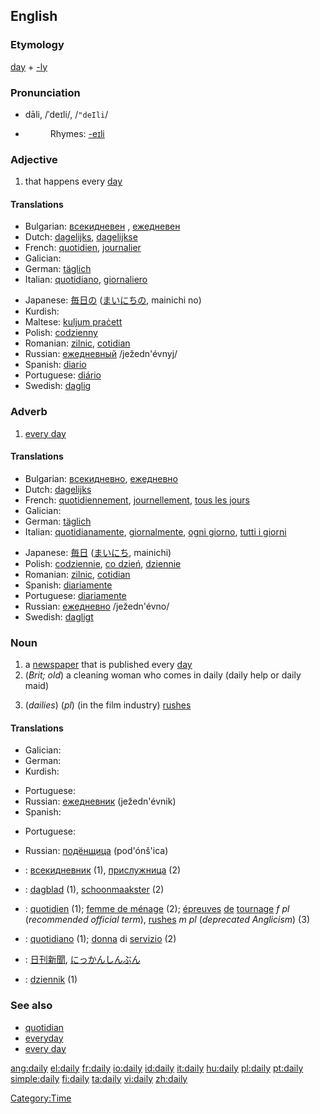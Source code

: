 ==English==

===Etymology===
[[day]] + [[-ly]]

===Pronunciation===
*dāli, /ˈdeɪli/, /<tt>"deIli</tt>/
*{{audio|en-us-daily.ogg|Audio (US)}}
*:Rhymes: [[Rhymes:English:-eɪli|-eɪli]]

===Adjective===
{{en-adj|-}}

# that happens every [[day]]

====Translations====
{{trans-top|that happens every day}}
*Bulgarian: [[всекидневен]] {{m}}, [[ежедневен]] {{m}}
*Dutch: [[dagelijks]], [[dagelijkse]]
*French: [[quotidien]], [[journalier]]
*Galician: {{trad|gl|diario}} {{m}} {{trad|gl|diaria}} {{f}}
*German: [[täglich]]
*Italian: [[quotidiano]], [[giornaliero]]
{{trans-mid}}
*Japanese: [[毎日の]] ([[まいにちの]], mainichi no)
*Kurdish: {{KUchar|[[ڕۆژانه‌]]}}
*Maltese: [[kuljum praċett]] 
*Polish: [[codzienny]]
*Romanian: [[zilnic]], [[cotidian]]
*Russian: [[ежедневный]] /ježedn'évnyj/
*Spanish: [[diario]]
*Portuguese: [[diário]]
*Swedish: [[daglig]]
{{trans-bottom}}

===Adverb===
{{en-adv|-}}

# [[every day]]

====Translations====
{{trans-top|every day}}
*Bulgarian: [[всекидневно]], [[ежедневно]]
*Dutch: [[dagelijks]]
*French: [[quotidiennement]], [[journellement]], [[tous les jours]]
*Galician: {{trad|gl|diariamente}} {{m}}
*German: [[täglich]]
*Italian: [[quotidianamente]], [[giornalmente]], [[ogni giorno]], [[tutti i giorni]]
{{trans-mid}}
*Japanese: [[毎日]] ([[まいにち]], mainichi)
*Polish: [[codziennie]], [[co dzień]], [[dziennie]]
*Romanian: [[zilnic]], [[cotidian]]
*Spanish: [[diariamente]]
*Portuguese: [[diariamente]]
*Russian: [[ежедневно]] /ježedn'évno/
*Swedish: [[dagligt]]
{{trans-bottom}}

===Noun===
{{en-noun|dailies}}

# a [[newspaper]] that is published every [[day]]
# (''Brit; old'') a cleaning woman who comes in daily (daily help or daily maid)
# {{US}} (''dailies'') (''pl'') (in the film industry) [[rushes]]

====Translations====
{{trans-top|a newspaper that is published every day}}
*Galician: {{trad|gl|diario}} {{m}}
*German: {{t|de|Tageszeitung|f}}
*Kurdish: {{KUchar|[[ڕۆژنامه‌]]}}
{{trans-mid}}
*Portuguese: {{trad|pt|diário}} {{m}}
*Russian: [[ежедневник]] (ježedn'évnik) {{m}}
*Spanish: {{trad|es|diario}} {{m}}
{{trans-bottom}}

{{trans-top|(''Brit; old'') a cleaning woman who comes in daily (daily help or daily maid)}}
*Portuguese: {{trad|pt|diarista}} {{f}}
{{trans-mid}}
*Russian: [[подёнщица]] (pod'ónš'ica) {{f}}
{{trans-bottom}}

{{trans-top|(''US'') (''dailies'') (''pl'') (in the film industry) rushes}}
{{trans-mid}}
{{trans-bottom}}

{{checktrans}}
{{top}}
*{{ttbc|Bulgarian}}: [[всекидневник]] {{m}} (1), [[прислужница]] {{f}} (2)
*{{ttbc|Dutch}}: [[dagblad]] {{n}} (1), [[schoonmaakster]] {{f}} (2)
*{{ttbc|French}}: [[quotidien]] {{m}} (1); [[femme de ménage]] {{f}} (2); [[épreuves]] [[de]] [[tournage]] ''f pl'' (''recommended official term''), [[rushes]] ''m pl'' (''deprecated Anglicism'') (3)
{{mid}}
*{{ttbc|Italian}}: [[quotidiano]] {{m}} (1); [[donna]] di [[servizio]] {{f}} (2)
*{{ttbc|Japanese}}: [[日刊新聞]], [[にっかんしんぶん]]
*{{ttbc|Polish}}: [[dziennik]] {{m}} (1)

{{bottom}}

===See also===
*[[quotidian]]
*[[everyday]]
*[[every day]]

[[Category:Time]]

[[ang:daily]]
[[el:daily]]
[[fr:daily]]
[[io:daily]]
[[id:daily]]
[[it:daily]]
[[hu:daily]]
[[pl:daily]]
[[pt:daily]]
[[simple:daily]]
[[fi:daily]]
[[ta:daily]]
[[vi:daily]]
[[zh:daily]]